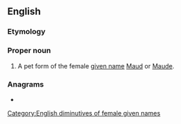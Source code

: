 ==English==

===Etymology===
{{suffix|en|Maud|ie}}

===Proper noun===
{{en-proper noun}}

# A pet form of the female [[given name]] [[Maud]] or [[Maude]].

===Anagrams===
* {{anagrams|en|Idumea}}

[[Category:English diminutives of female given names]]